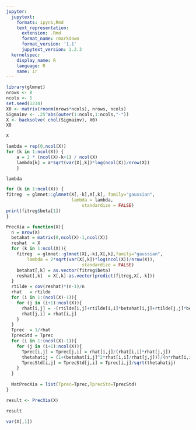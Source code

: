 ```yaml
---
jupyter:
  jupytext:
    formats: ipynb,Rmd
    text_representation:
      extension: .Rmd
      format_name: rmarkdown
      format_version: '1.1'
      jupytext_version: 1.2.3
  kernelspec:
    display_name: R
    language: R
    name: ir
---
```


```r
library(glmnet)
nrows <- 8
ncols <- 5
set.seed(1234)
X0 <- matrix(rnorm(nrows*ncols), nrows, ncols)
Sigmainv <- .25^abs(outer(1:ncols,1:ncols,"-"))
X <- backsolve( chol(Sigmainv), X0)
X0
```

```r
X
```

```r
lambda = rep(0,ncol(X))
for (k in 1:ncol(X)) {
    a = 2 * (ncol(X)-k+1) / ncol(X)
    lambda[k] = a*sqrt(var(X[,k])*log(ncol(X))/nrow(X))
    }

lambda
```

```r
for (k in 1:ncol(X)) {
fitreg  = glmnet::glmnet(X[,-k],X[,k], family="gaussian",
                         lambda = lambda,
                             standardize = FALSE)
print(fitreg$beta[1])
}
```

```r
PrecXia = function(X){
  n = nrow(X)
  betahat = matrix(0,ncol(X)-1,ncol(X))
  reshat  = X
  for (k in 1:ncol(X)){
    fitreg  = glmnet::glmnet(X[,-k],X[,k],family="gaussian",
        lambda = 2*sqrt(var(X[,k])*log(ncol(X))/nrow(X)),
                             standardize = FALSE) 
    betahat[,k] = as.vector(fitreg$beta)
    reshat[,k]  = X[,k]-as.vector(predict(fitreg,X[,-k]))
  }
  rtilde = cov(reshat)*(n-1)/n
  rhat   = rtilde
  for (i in 1:(ncol(X)-1)){
    for (j in (i+1):ncol(X)){
      rhat[i,j] = -(rtilde[i,j]+rtilde[i,i]*betahat[i,j]+rtilde[j,j]*betahat[j-1,i])
      rhat[j,i] = rhat[i,j]
    }
  }
  Tprec  = 1/rhat
  TprecStd = Tprec
  for (i in 1:(ncol(X)-1)){
    for (j in (i+1):ncol(X)){
      Tprec[i,j] = Tprec[j,i] = rhat[i,j]/(rhat[i,i]*rhat[j,j])
      thetahatij = (1+(betahat[i,j]^2*rhat[i,i]/rhat[j,j]))/(n*rhat[i,i]*rhat[j,j])   
      TprecStd[i,j] = TprecStd[j,i] = Tprec[i,j]/sqrt(thetahatij)
    }
  }
  
  MatPrecXia = list(Tprec=Tprec,TprecStd=TprecStd)
}
```

```r
result <- PrecXia(X)
```

```r
result
```

```r
var(X[,1])
```

```r

```
